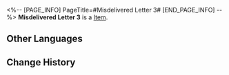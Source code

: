 <%-- [PAGE_INFO]
PageTitle=#Misdelivered Letter 3#
[END_PAGE_INFO] --%>
{{Item Infobox
|title       = Misdelivered Letter 3
|id          = 140080
|image       = Item Misdelivered Letter 3.png
|type        = 
|invCategory = Missions
|rarity      = 3
|effect      = 
|description =
An envelope found in Belobog.
The envelope reads: To my one and only; my precious; my eternally youthful; my clever and witty; the one worthy of all my love to protect; the one who may not even exist: The true love of my future.
Maybe someone in the Overworld can help you with this unsent letter.
}}
'''Misdelivered Letter 3''' is a [[Item]].

==Other Languages==
{{Other Languages
|en   = Misdelivered Letter 3
|zhs  = 未妥投的信封•三
|zht  = 未投遞的信封•三
|ja   = 届かなかった手紙 3
|ko   = 전해지지 못한 편지•3
|es   = Carta sin entregar (III)
|fr   = Lettre non livrée 3
|ru   = Недоставленное письмо III
|th   = จดหมายที่ไม่ได้ส่ง 3
|vi   = Bức Thư Chưa Gửi - 3
|de   = Nicht zugestellter Brief 3
|id   = Surat yang Tidak Terkirim 3
|pt   = Carta Não Entregue 3
}}

==Change History==
{{Change History|2.0}}